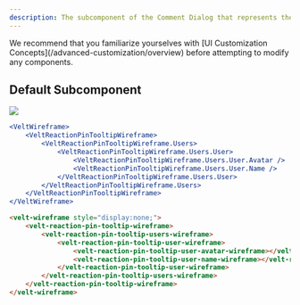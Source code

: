 ```yaml
---
description: The subcomponent of the Comment Dialog that represents the tooltip that appears when a User hovers over a Reaction
---
```


<Note>
We recommend that you familiarize yourselves with [UI Customization Concepts](/advanced-customization/overview) before attempting to modify any components.
</Note>


## Default Subcomponent

![](/images/customization/reaction-tooltip-customization.png)

<RequestExample>

```jsx React / Next.js
<VeltWireframe>
    <VeltReactionPinTooltipWireframe>
        <VeltReactionPinTooltipWireframe.Users>
            <VeltReactionPinTooltipWireframe.Users.User>
                <VeltReactionPinTooltipWireframe.Users.User.Avatar />
                <VeltReactionPinTooltipWireframe.Users.User.Name />
            </VeltReactionPinTooltipWireframe.Users.User>
        </VeltReactionPinTooltipWireframe.Users>
    </VeltReactionPinTooltipWireframe>
</VeltWireframe>
```


```HTML HTML 
<velt-wireframe style="display:none;">
    <velt-reaction-pin-tooltip-wireframe>
        <velt-reaction-pin-tooltip-users-wireframe>
            <velt-reaction-pin-tooltip-user-wireframe>
                <velt-reaction-pin-tooltip-user-avatar-wireframe></velt-reaction-pin-tooltip-user-avatar-wireframe>
                <velt-reaction-pin-tooltip-user-name-wireframe></velt-reaction-pin-tooltip-user-name-wireframe>
            </velt-reaction-pin-tooltip-user-wireframe>
        </velt-reaction-pin-tooltip-users-wireframe>
    </velt-reaction-pin-tooltip-wireframe>
</velt-wireframe>
```

</RequestExample>

